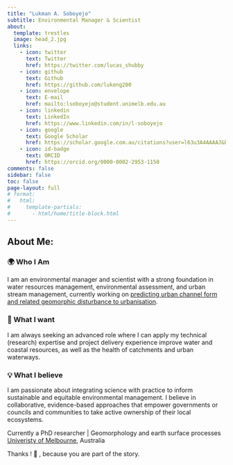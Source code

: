 ```yaml
---
title: "Lukman A. Soboyejo"
subtitle: Environmental Manager & Scientist 
about:
  template: trestles
  image: head_2.jpg
  links:
    - icon: twitter
      text: Twitter
      href: https://twitter.com/lucas_shubby
    - icon: github
      text: Github
      href: https://github.com/lukeng200
    - icon: envelope
      text: E-mail
      href: mailto:lsoboyejo@student.unimelb.edu.au
    - icon: linkedin
      text: LinkedIn
      href: https://www.linkedin.com/in/l-soboyejo
    - icon: google
      text: Google Scholar
      href: https://scholar.google.com.au/citations?user=l63u3A4AAAAJ&hl=en
    - icon: id-badge
      text: ORCID
      href: https://orcid.org/0000-0002-2953-1150
comments: false
sidebar: false
toc: false
page-layout: full
# format:
#   html:
#     template-partials:
#       - html/home/title-block.html
---
```


<div class="col-md-8">

<h2 class="featurette-heading">

About Me:
</h2>

<p class="lead">
### 🌍 Who I Am
I am an environmental manager and scientist with a strong foundation in water resources management, environmental assessment, and urban stream management, currently working on [predicting urban channel form and related geomorphic disturbance to urbanisation](https://findanexpert.unimelb.edu.au/scholarlywork/1947357-predicting-urban-channel-morphology-amidst-multiple-complexities?cache=1732788019141).

### 🎯 What I want
I am always seeking an advanced role where I can apply my technical (research) expertise and project delivery experience improve water and coastal resources, as well as the health of catchments and urban waterways.

### 💡 What I believe
I am passionate about integrating science with practice to inform sustainable and equitable environmental management. I believe in collaborative, evidence-based approaches that empower governments or councils and communities to take active ownership of their local ecosystems.

Currently a PhD researcher \| Geomorphology and earth surface processes <br> [Univeristy of Melbourne](https://safes.unimelb.edu.au/research/werg), Australia

Thanks ! 🙏 , because you are part of the story.
